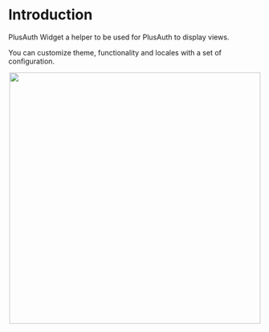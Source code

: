 # Introduction

PlusAuth Widget a helper to be used for PlusAuth to display views.

You can customize theme, functionality and locales with a set of configuration.

<p align="center">
  <img align="center" height="500px" src="assets/preview.png"/>
</p>
